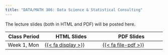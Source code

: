 ```yaml
---
title: "DATA/MATH 306: Data Science & Statistical Consulting"
---
```


The lecture slides (both in HTML and PDF) will be posted here. 

::: column-screen-inset-right
| Class Period | HTML Slides                                                                      | PDF Slides                                                                            |
|-----------------|--------------------------|----------------------------|
| Week 1, Mon  | [{{< fa display >}}](https://mcconvil.github.io/stat100s24/stat100_wk01mon.html) | [{{< fa file-pdf >}}](https://mcconvil.github.io/stat100s24/pdfs/stat100_wk01mon.pdf) |

:::